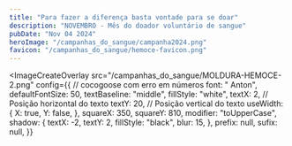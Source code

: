 ```yaml
---
title: "Para fazer a diferença basta vontade para se doar"
description: "NOVEMBRO - Mês do doador voluntário de sangue"
pubDate: "Nov 04 2024"
heroImage: "/campanhas_do_sangue/campanha2024.png"
favicon: "/campanhas_do_sangue/hemoce-favicon.png"
---
```



<ImageCreateOverlay
  src="/campanhas_do_sangue/MOLDURA-HEMOCE-2.png"
  config={{
    // cocogoose com erro em números
    font: " Anton",
    defaultFontSize: 50,
    textBaseline: "middle",
    fillStyle: "white",
    textX: 2, // Posição horizontal do texto
    textY: 20, // Posição vertical do texto
    useWidth: {
      X: true,
      Y: false,
    },
    squareX: 350,
    squareY: 810,
    modifier: "toUpperCase",
    shadow: {
      textX: -2,
      textY: 2,
      fillStyle: "black",
      blur: 15,
    },
    prefix: null,
    sufix: null,
  }}
></ImageCreateOverlay>
